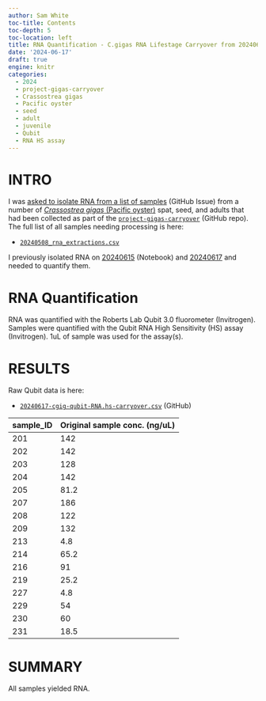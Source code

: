 ```yaml
---
author: Sam White
toc-title: Contents
toc-depth: 5
toc-location: left
title: RNA Quantification - C.gigas RNA Lifestage Carryover from 20240615 and 20240617
date: '2024-06-17'
draft: true
engine: knitr
categories: 
  - 2024
  - project-gigas-carryover
  - Crassostrea gigas
  - Pacific oyster
  - seed
  - adult
  - juvenile
  - Qubit
  - RNA HS assay
---
```

# INTRO

I was [asked to isolate RNA from a list of samples](https://github.com/RobertsLab/resources/issues/1891) (GitHub Issue) from a number of [_Crassostrea gigas_ (Pacific oyster)](http://en.wikipedia.org/wiki/Pacific_oyster) spat, seed, and adults that had been collected as part of the [`project-gigas-carryover`](https://github.com/RobertsLab/project-gigas-carryover/tree/main/lifestage_carryover) (GitHub repo). The full list of all samples needing processing is here:

- [`20240508_rna_extractions.csv`](https://github.com/RobertsLab/project-gigas-carryover/blob/main/lifestage_carryover/data/sampling_metadata/20240508_rna_extractions.csv)

I previously isolated RNA on [20240615](../2024-06-15-RNA-Isolation---C.gigas-Lifestage-Carryover-Seed-Juvenile-Adult/index.qmd) (Notebook) and [20240617](../2024-06-17-RNA-Isolation---C.gigas-Lifestage-Carryover-Seed-Juvenile-and-Adult/index.qmd) and needed to quantify them.

# RNA Quantification
RNA was quantified with the Roberts Lab Qubit 3.0 fluorometer (Invitrogen). Samples were quantified with the Qubit RNA High Sensitivity (HS) assay (Invitrogen). 1uL of sample was used for the assay(s).

# RESULTS

Raw Qubit data is here:

- [`20240617-cgig-qubit-RNA.hs-carryover.csv`](https://github.com/RobertsLab/project-gigas-carryover/blob/main/lifestage_carryover/data/qubit/20240617-cgig-qubit-RNA.hs-carryover.csv) (GitHub)



| sample_ID | Original sample conc. (ng/uL) |
|-----------|-------------------------------|
| 201       | 142                           |
| 202       | 142                           |
| 203       | 128                           |
| 204       | 142                           |
| 205       | 81.2                          |
| 207       | 186                           |
| 208       | 122                           |
| 209       | 132                           |
| 213       | 4.8                           |
| 214       | 65.2                          |
| 216       | 91                            |
| 219       | 25.2                          |
| 227       | 4.8                           |
| 229       | 54                            |
| 230       | 60                            |
| 231       | 18.5                          |

# SUMMARY

All samples yielded RNA.